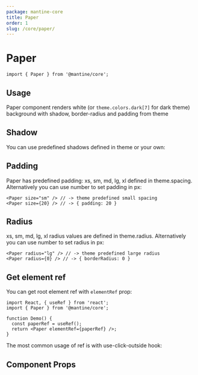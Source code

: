 ```yaml
---
package: mantine-core
title: Paper
order: 1
slug: /core/paper/
---
```



# Paper

<PageHeader
  source="mantine-core/src/Paper/Paper.tsx"
  docs="core/Paper.mdx"
  package="@mantine/core"
/>

```tsx
import { Paper } from '@mantine/core';
```

## Usage

Paper component renders white (or `theme.colors.dark[7]` for dark theme)
background with shadow, border-radius and padding from theme

<PaperConfigurator />

## Shadow

You can use predefined shadows defined in <GatsbyLink to="/pages/theming/">theme</GatsbyLink> or your own:

<PaperShadowDemo />

## Padding

Paper has predefined padding: xs, sm, md, lg, xl defined in <GatsbyLink to="/pages/theming/">theme.spacing</GatsbyLink>.
Alternatively you can use number to set padding in px:

```tsx
<Paper size="sm" /> // -> theme predefined small spacing
<Paper size={20} /> // -> { padding: 20 }
```

## Radius

xs, sm, md, lg, xl radius values are defined in <GatsbyLink to="/pages/theming/">theme.radius</GatsbyLink>.
Alternatively you can use number to set radius in px:

```tsx
<Paper radius="lg" /> // -> theme predefined large radius
<Paper radius={0} /> // -> { borderRadius: 0 }
```

## Get element ref

You can get root element ref with `elementRef` prop:

```tsx
import React, { useRef } from 'react';
import { Paper } from '@mantine/core';

function Demo() {
  const paperRef = useRef();
  return <Paper elementRef={paperRef} />;
}
```

The most common usage of ref is with <GatsbyLink to="/hooks/use-click-outside">use-click-outside</GatsbyLink> hook:

<UseClickOutsideDemo />

## Component Props

<PropsTable component="Paper" />
